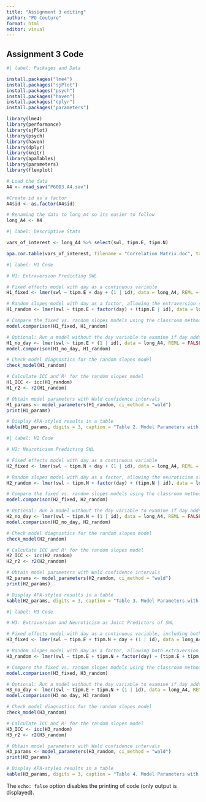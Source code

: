 ```yaml
---
title: "Assignment 3 editing"
author: "PO Couture"
format: html
editor: visual
---
```


## Assignment 3 Code

```r
#| label: Packages and Data

install.packages("lme4")
install.packages("sjPlot")
install.packages("psych")
install.packages("haven")
install.packages("dplyr")
install.packages("parameters")

library(lme4)
library(performance)
library(sjPlot)
library(psych)
library(haven)
library(dplyr)
library(knitr)
library(apaTables)
library(parameters)
library(flexplot)

# Load the data
A4 <- read_sav("P6003.A4.sav")

#Create id as a factor
A4$id <- as.factor(A4$id)

# Renaming the data to long_A4 so its easier to follow
long_A4 <- A4  
```

```r
#| label: Descriptive Stats

vars_of_interest <- long_A4 %>% select(swl, tipm.E, tipm.N)

apa.cor.table(vars_of_interest, filename = "Correlation Matrix.doc", table.number = 1)

```

```r
#| label: H1 Code

# H1: Extraversion Predicting SWL

# Fixed effects model with day as a continuous variable
H1_fixed <- lmer(swl ~ tipm.E + day + (1 | id), data = long_A4, REML = FALSE)

# Random slopes model with day as a factor, allowing the extraversion slope to vary by participant
H1_random <- lmer(swl ~ tipm.E + factor(day) + (tipm.E | id), data = long_A4, REML = FALSE)

# Compare the fixed vs. random slopes models using the classroom method
model.comparison(H1_fixed, H1_random)

# Optional: Run a model without the day variable to examine if day adds meaningful information
H1_no_day <- lmer(swl ~ tipm.E + (1 | id), data = long_A4, REML = FALSE)
model.comparison(H1_no_day, H1_random)

# Check model diagnostics for the random slopes model
check_model(H1_random)

# Calculate ICC and R² for the random slopes model
H1_ICC <- icc(H1_random)
H1_r2 <- r2(H1_random)

# Obtain model parameters with Wald confidence intervals
H1_params <- model_parameters(H1_random, ci_method = "wald")
print(H1_params)

# Display APA-styled results in a table
kable(H1_params, digits = 3, caption = "Table 2. Model Parameters with Wald CIs for H1")

```

```r
#| label: H2 Code

# H2: Neuroticism Predicting SWL

# Fixed effects model with day as a continuous variable
H2_fixed <- lmer(swl ~ tipm.N + day + (1 | id), data = long_A4, REML = FALSE)

# Random slopes model with day as a factor, allowing the neuroticism slope to vary by participant
H2_random <- lmer(swl ~ tipm.N + factor(day) + (tipm.N | id), data = long_A4, REML = FALSE)

# Compare the fixed vs. random slopes models using the classroom method
model.comparison(H2_fixed, H2_random)

# Optional: Run a model without the day variable to examine if day adds meaningful information
H2_no_day <- lmer(swl ~ tipm.N + (1 | id), data = long_A4, REML = FALSE)
model.comparison(H2_no_day, H2_random)

# Check model diagnostics for the random slopes model
check_model(H2_random)

# Calculate ICC and R² for the random slopes model
H2_ICC <- icc(H2_random)
H2_r2 <- r2(H2_random)

# Obtain model parameters with Wald confidence intervals
H2_params <- model_parameters(H2_random, ci_method = "wald")
print(H2_params)

# Display APA-styled results in a table
kable(H2_params, digits = 3, caption = "Table 3. Model Parameters with Wald CIs for H2")

```

```r
#| label: H3 Code

# H3: Extraversion and Neuroticism as Joint Predictors of SWL

# Fixed effects model with day as a continuous variable, including both extraversion and neuroticism
H3_fixed <- lmer(swl ~ tipm.E + tipm.N + day + (1 | id), data = long_A4, REML = FALSE)

# Random slopes model with day as a factor, allowing both extraversion and neuroticism slopes to vary by participant
H3_random <- lmer(swl ~ tipm.E + tipm.N + factor(day) + (tipm.E + tipm.N | id), data = long_A4, REML = FALSE)

# Compare the fixed vs. random slopes models using the classroom method
model.comparison(H3_fixed, H3_random)

# Optional: Run a model without the day variable to examine if day adds meaningful information
H3_no_day <- lmer(swl ~ tipm.E + tipm.N + (1 | id), data = long_A4, REML = FALSE)
model.comparison(H3_no_day, H3_random)

# Check model diagnostics for the random slopes model
check_model(H3_random)

# Calculate ICC and R² for the random slopes model
H3_ICC <- icc(H3_random)
H3_r2 <- r2(H3_random)

# Obtain model parameters with Wald confidence intervals
H3_params <- model_parameters(H3_random, ci_method = "wald")
print(H3_params)

# Display APA-styled results in a table
kable(H3_params, digits = 3, caption = "Table 4. Model Parameters with Wald CIs for H3")

```




The `echo: false` option disables the printing of code (only output is displayed).
